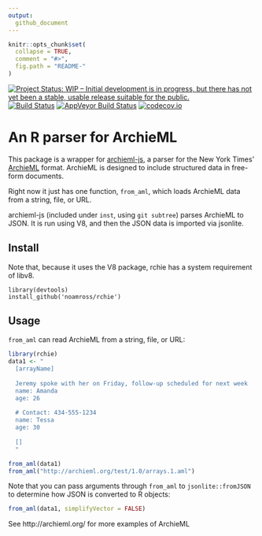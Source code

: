 ```yaml
---
output:
  github_document
---
```


<!-- README.md is generated from README.Rmd. Please edit that file -->

```r
knitr::opts_chunk$set(
  collapse = TRUE,
  comment = "#>",
  fig.path = "README-"
)
```
[![Project Status: WIP – Initial development is in progress, but there has not yet been a stable, usable release suitable for the public.](https://www.repostatus.org/badges/latest/wip.svg)](https://www.repostatus.org/#wip)
[![Build Status](https://travis-ci.org/noamross/rchie.svg?branch=master)](https://travis-ci.org/noamross/rchie)
[![AppVeyor Build Status](https://ci.appveyor.com/api/projects/status/github/noamross/rchie?branch=master&svg=true)](https://ci.appveyor.com/project/noamross/rchie)
[![codecov.io](https://codecov.io/github/noamross/rchie/coverage.svg?branch=master)](https://codecov.io/github/noamross/rchie?branch=master)


# An R parser for ArchieML

This package is a wrapper for [archieml-js](https://github.com/newsdev/archieml-js),
a parser for the New York Times' [ArchieML](http://archieml.org/) format.  ArchieML is designed
to include structured data in free-form documents.

Right now it just has one function, `from_aml`, which loads ArchieML data from a string, file, or URL.

archieml-js (included under `inst`, using `git subtree`) parses ArchieML to JSON.  It is run using V8, and then the JSON data is imported via jsonlite.


## Install

Note that, because it uses the V8 package, rchie has a system requirement of libv8.

```
library(devtools)
install_github('noamross/rchie')
```

## Usage

`from_aml` can read ArchieML from a string, file, or URL:

```r
library(rchie)
data1 <- "
  [arrayName]
  
  Jeremy spoke with her on Friday, follow-up scheduled for next week
  name: Amanda
  age: 26
  
  # Contact: 434-555-1234
  name: Tessa
  age: 30
  
  []
  "

from_aml(data1)
from_aml("http://archieml.org/test/1.0/arrays.1.aml")
```

Note that you can pass arguments through `from_aml` to `jsonlite::fromJSON` to
determine how JSON is converted to R objects:

```r
from_aml(data1, simplifyVector = FALSE)
```

See http://archieml.org/ for more examples of ArchieML


